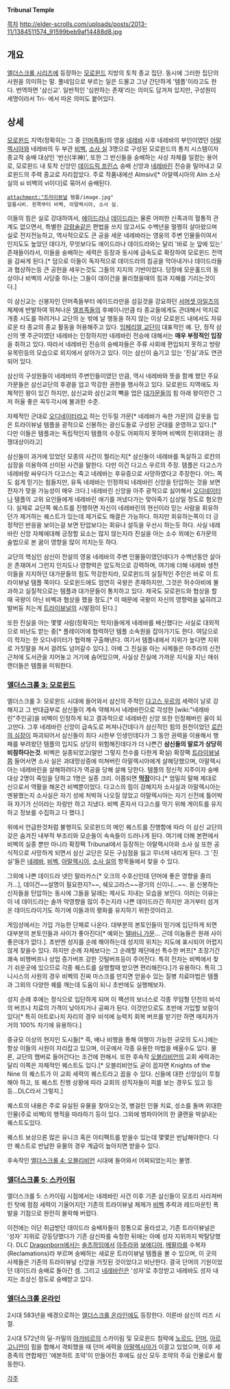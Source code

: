 '''Tribunal Temple'''

[[목차]]
http://elder-scrolls.com/uploads/posts/2013-11/1384511574_91599beb9af14488d8.jpg
== 개요 ==
[[엘더스크롤 시리즈]]에 등장하는 [[모로윈드]] 지방의 토착 종교 집단. 동시에 그러한 집단의 사원을 의미하는 말. 풀네임으로 부르는 일은 드물고 그냥 간단하게 '템플'이라고도 한다. 번역하면 '삼신교'. 일반적인 '심판하는 존재'라는 의미도 담겨져 있지만, 구성원이 세명이라서 Tri- 에서 따온 의미도 붙어있다. 

== 상세 ==
[[모로윈드]] 지역(정확히는 그 중 [[던머]]족들)의 영웅 [[네레바]] 사후 네레바의 부인이였던 [[아말렉시아]]와 네레바의 두 부관 [[비벡]], [[소사 실]] 3명으로 구성된 모로윈드의 통치 시스템이자 종교적 숭배 대상인 '반신(半神)', 또한 그 반신들을 숭배하는 사상 자체를 일컫는 용어로, 모로윈드 내 토착 신앙인 [[데이드릭 프린스]] 숭배 신앙과 [[네레바린]] 전승을 밀어내고 모로윈드의 주력 종교로 자리잡았다. 주로 작품내에선 Almsivi[* 아말렉시아의 Alm 소사 실의 si 비벡의 vi이다]로 묶어서 숭배된다.

 attachment:"트라이뷰널 템플/image.jpg"
 알름시비. 왼쪽부터 비벡, 아말렉시아, 소사 실.

이들의 힘은 실로 강대하여서, [[에이드라]]나 [[데이드라]]는 물론 어떠한 신족과의 혈통적 관계도 없으면서, 특별한 [[강령술]]같은 편법을 쓰지 않고서도 수백년을 멀쩡히 살아왔으며 실로 전지전능하고, 역사적으로도 큰 공을 세운 네레바라는 영웅의 주변 인물들이여서 인지도도 높았던 데다가, 무엇보다도 에이드라나 데이드라와는 달리 '바로 눈 앞에 있는' 존재들이라서, 이들을 숭배하는 세력은 등장과 동시에 급속도로 확장하여 모로윈드 전역을 감싸게 된다.[* 덤으로 이들이 독자적으로 데이드라의 침공을 막아내거나 데이드라들과 협상하는등 큰 공헌을 세우는것도 그들의 지지의 기반이었다. 당장에 모운홀드의 동상이나 비벡의 사당중 하나는 그들이 데이건을 물리쳤을때의 힘과 지혜를 기리는것이다.]

이 삼신교는 신봉자인 던머족들부터 에이드라만을 섬길것을 강요하던 [[서머셋 아일즈]]의 체제에 반발하여 뛰쳐나온 [[엘프]]족들의 후예이니만큼 타 종교들에게도 관대해서 억지로 개종 시도를 하려거나 교단의 눈 밖에 날 행동을 하지 않는 이상 모로윈드 내에서도 자유로운 타 종교의 종교 활동을 허용해주고 있다. [[임페리얼 교단]]이 대표적인 예. 단, 정작 삼신의 옛 주군이였던 네레바는 인정하지만 네레바린 전승에 대해서는 '''매우 부정적인 입장'''을 취하고 있다. 따라서 네레바린 전승의 숭배자들은 주류 사회에 편입되지 못하고 방랑 유목민등의 모습으로 외지에서 살아가고 있다. 이는 삼신이 숨기고 있는 '진실'과도 연관되어 있다.

삼신의 구성원들이 네레바의 주변인들이였던 만큼, 역시 네레바와 뜻을 함께 했던 주요 가문들은 삼신교단의 후광을 업고 막강한 권한을 행사하고 있다. 모로윈드 지역에도 자체적인 왕이 있긴 하지만, 삼신교와 삼신교의 빽을 업은 [[대가문]]들의 힘 아래 왕이란건 그저 허울 좋은 꼭두각시에 불과한 수준.

자체적인 군대로 [[오디네이터]]라고 하는 인두릴 가문[* 네레바가 속한 가문]의 갑옷을 입은 트라이뷰널 템플을 광적으로 신봉하는 광신도들로 구성된 군대를 운영하고 있다.[* 다만 이들은 템플과는 독립적인지 템플의 수장도 어찌하지 못하며 비벡의 친위대와는 경쟁대상이라고]

삼신들이 과거에 있었던 모종의 사건이 찔리는지[* 삼신들이 네레바를 독살하고 로칸의 심장을 이용하여 신이된 사건을 말한다. 다만 이건 다고스 우르의 주장. 템플은 다고스가 네레바랑 싸우다가 다고스는 죽고 네레바는 후유증으로 사망하였다고 주장한다. 어느 쪽도 쉽게 믿기는 힘들지만, 유독 네레바는 인정하되 네레바린 신앙을 탄압하는 것을 보면 전자가 맞을 가능성이 매우 크다.] 네레바린 신앙을 아주 광적으로 싫어해서 [[오디네이터]]나 템플의 고위 요인들에게 네레바린 애기를 꺼냈다가는 맞아죽기 십상일 정도로 혐오한다. 실제로 교단쪽 퀘스트를 진행하면 자신이 네레바린의 현신이라 믿는 사람을 회유하던가 제거하는 퀘스트가 있는데 제거로도 해결은 가능하다. 하지만 회유하는쪽이 더 긍정적인 반응을 보이는걸 보면 탄압보다는 회유나 설득을 우선시 하는듯 하다. 사실 네레바린 신앙 자체에대해 긍정할 요소는 많지 않는지라 진실을 아는 소수 외에는 6가문의 술법으로 본 꿈이 영향을 많이 끼치는듯 하다.

교단의 핵심인 삼신이 전설의 영웅 네레바의 주변 인물들이였던데다가 수백년동안 살아온 존재여서 그런지 인지도나 영향력은 압도적으로 강력하며, 여기에 더해 네레바 생전 이들을 지지하던 대가문들의 힘도 막강한지라, 모로윈드의 실질적인 주인은 바로 이 트라이뷰널 템플 쪽이다. 모로윈드에도 엄연히 국왕은 존재하지만, 그것은 허수아비에 불과하고 실질적으로는 템플과 대가문들이 통치하고 있다. 제국도 모로윈드와 협상을 할 때 국왕이 아닌 비벡과 협상을 했을 정도.[* 이 때문에 국왕이 자신의 영향력을 넓히려고 발버둥 치는게 [[트라이뷰널]]의 시발점이 된다.]

또한 진실을 아는 몇몇 사람(정확히는 학자)들에게 네레바를 배신했다는 사실로 대외적으로 비난도 받는 중[* 플레이어에 협력하던 템플 소속원을 잡아가기도 한다. 여담으로 이 학자는 한 오디네이터가 협력해 구출해낸다. 여기서 템플내에서 지위가 높다면 지위로 거짓말을 쳐서 걸려도 넘어갈수 있다.]. 아예 그 진실을 아는 사제들은 아주라의 신전 근처에 도서관을 지어놓고 거기에 숨어있으며, 사실상 진실에 가까운 지식을 지닌 애쉬랜더들은 템플을 미워한다.
=== [[엘더스크롤 3: 모로윈드]] ===
엘더스크롤 3: 모로윈드 시대에 들어와서 삼신의 주적인 [[다고스 우르]]의 세력이 날로 강해지고 그 반대급부로 삼신들이 계속 약해저서 네레바린으로 각성한 [wiki:"네레바린"주인공]을 비벡이 인정하게 되고 결과적으로 네레바린 신앙 또한 인정해버린 꼴이 되고만다. 그후 네레바린 신앙이 급속도로 퍼져나간데다가 삼신적인 힘의 원천이었던 [[로칸의 심장]]이 파괴되어서 삼신들이 죄다 시한부 인생인데다가 그 동안 권력을 이용해서 행패를 부려왔던 템플의 입지도 상당히 위험해진데다가 더 나쁜건 '''삼신들의 말로가 상당히 비참하다는것'''. 비벡은 실종되었고(말만 그렇지 천수를 다한게 확실) 확장팩 [[트라이뷰널]]쯤 들어서면 소사 실은 과대망상증에 미쳐버린 아말렉시아에게 살해당했으며, 아말렉시아는 네레바린을 살해하려다가 역공을 당해 살해 당한다. 템플의 정신적 지주이자 숭배대상 2명이 죽임을 당하고 1명은 실종 크리. 이쯤되면 '''[[막장]]'''이다.[* 엄밀히 말해 제대로 신으로서 역활을 해온건 비벡뿐이었다. 다고스의 힘이 강해지자 소사실과 아말렉시아는 멘붕했는지 소사실은 자기 성에 처박혀 나오질 않았고 아말렉시아는 자기 신전에 틀어박혀 자기가 신이라는 자랑만 하고 지냈다. 비벡 혼자서 다고스를 막기 위해 게이트를 유지하고 정보를 수집하고 다 했다.]

위에서 언급한것처럼 불행히도 모로윈드의 메인 퀘스트를 진행함에 따라 이 삼신 교단의 갖은 숨겨진 내부적 부조리와 모순들이 속속들이 드러나게 된다. 여기에 더해 본편에서 비벡의 실종 뿐만 아니라 확장팩 Tribunal에서 등장하는 아말렉시아와 소사 실 또한 공식적으로 사망하게 되면서 삼신 교단은 모든 구심점을 잃고 무너져 내리게 된다. 그 '진실'들은 [[네레바]], [[비벡]], [[아말렉시아]], [[소사 실]]의 항목들에서 찾을 수 있다. 

그외에 나쁜 데이드라 넷인 말라카스[* 오크의 수호신인데 던머에 좋은 영향을 줄리가...], 데이건~~설명이 필요한지?~~, 쉐오고라스~~광기의 신이니...~~. 을 신봉하는 신자들을 탄압하는 동시에 그들을 달래는 제사도 지내는 모습을 보인다. 이러는 이유는 이 네 데이드라는 솔까 악영향을 많이 주는지라 나쁜 데이드라긴 하지만 과거부터 섬겨온 데이드라이기도 하기에 이들과의 평화를 유지하기 위한것이라고.

게임상에서는 가입 가능한 단체로 나온다. 대부분의 본토인들이 믿기에 입단하게 되면 대부분의 본토인들과 사이가 좋아진다[* 예외는 [[텔바니 가문]]... 근데 이놈들은 원래 사이 좋은데가 없다.]. 초반엔 성지를 순례 해야하는데 성지의 위치는 지도에 표시되어 어렵지 않게 찾을수 있다. 하지만 순례 자체보다는 그 순례할 제단에선 특수한 버프[* 초장기간 쾌속 비행버프나 상업 증가버프 강한 깃털버프등이 주어진다. 특히 전자는 비벡에서 찾기 쉬운곳에 있으므로 각종 퀘스트를 실행할때 받으면 편리해진다.]가 유용하다. 특히 그니시스의 사원의 경우 비벡의 진짜 마스크를 만지면 얻을수 있는 질병 치료마법은 템플과 그외의 다양한 퀘를 깨는데 도움이 되니 초반에도 실행해보자.

성지 순례 후에는 정식으로 입단하게 되며 이 팩션의 보너스로 각종 무덤형 던전의 비석의 버프나 치료의 가격이 낮아지거나 공짜가 된다. 이것만으로도 초반에 가입할 보람이 있다[* 특히 아트로나치 자리의 경우 비석에 능력치 회복 버프를 받기만 하면 매지카가 거의 100% 차기에 유용하다.]

중규모 이상의 현지인 도시들[* 즉, 배나 비행을 통해 여행이 가능한 규모의 도시.]에는 항상 이들의 사원이 자리잡고 있으며, 이곳에서 각종 유용한 마법을 배울수도 있다. 물론, 교단의 멤버로 들어간다는 조건에 한해서. 또한 후속작 [[오블리비언]]의 교회 세력과는 달리 이쪽은 자체적인 퀘스트도 있다.[* 오블리비언도 굳이 꼽자면 Knights of the Nine 의 퀘스트가 이 교회 세력의 퀘스트라고 꼽을 수 있다. 신들에 대한 신앙심이 투철해야 하고, 또 퀘스트 진행 상황에 따라 교회의 성직자들이 피를 보는 경우도 있고 등등...DLC라서 그렇지.]

퀘스트의 내용은 주로 유실된 유물을 찾아오는것, 병걸린 인물 치료, 성소를 돌며 위대한 인물(주로 비벡)의 행적을 따라하기 등이 있다. 그외에 뱀파이어의 한 클랜을 박살내는 퀘스트도있다. 

퀘스트 보상으론 많은 유니크 혹은 아티팩트를 받을수 있는데 몇몇은 반납해야한다. 다만 퀘스트로 반납한 유물의 경우 계급이 높아지면 받을수 있다.

후속작인 [[엘더스크롤 4: 오블리비언]] 시대에 들어와서 어찌되었는지는 불명.

=== [[엘더스크롤 5: 스카이림]] ===
엘더스크롤 5: 스카이림 시점에서는 네레바린 사건 이후 기존 삼신들이 모조리 사라져버린 탓에 점점 세력이 기울어지던 기존의 트라이뷰널 체제가 [[비벡]] 추락과 레드마운틴 폭발을 기점으로 완전히 몰락해 버렸다. 

이전에는 이단 취급받던 데이드라 숭배자들이 정통으로 올라섰고, 기존 트라이뷰널은 '성자' 지위로 강등당했다가 기존 삼신파를 숙청한 뒤에는 아예 성자 지위까지 박탈당했다. DLC [[Dragonborn]]에서는 [[솔츠하임]]에서 [[아주라]]와 [[보에디아]], [[메팔라]]를 수복자(Reclamations)라 부르며 숭배하는 새로운 트라이뷰널 템플을 볼 수 있으며, 이 곳의 사제들은 기존의 트라이뷰널 신앙을 거짓된 것이었다고 비난한다. 결국 던머의 기원이었던 데이드라 숭배로 돌아간 셈. 그리고 [[네레바린]]은 '성자'로 추앙받고 네레바도 성자 내지는 조상신 정도로 숭배받고 있다.

=== [[엘더스크롤 온라인]] ===
2시대 583년을 배경으로하는 [[엘더스크롤 온라인]]에도 등장한다. 이른바 삼신의 리즈 시절.

2시대 572년의 딜-카밀의 [[아카비르]]의 스카이림 및 모로윈드 침략에 [[노르드]], [[던머]], [[아르고니안]]이 힘을 합해서 격퇴했을 때 던머 세력을 [[아말렉시아]]가 이끌고 있었으며, 이후 세 종족의 연합체인 '에본하트 조약'이 만들어진 후에도 삼신 모두 조약의 주요 인물로서 활동한다.

[[각주]]
